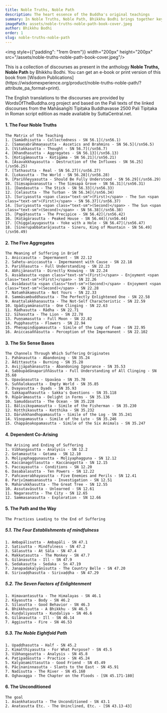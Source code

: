 ```yaml
---
title: Noble Truths, Noble Path
description: The heart essence of the Buddha's original teachings
summary: In Noble Truths, Noble Path, Bhikkhu Bodhi brings together key suttas from the Saṃyutta Nikāya that illuminate the essence of the Buddha's teaching - the Four Noble Truths and the Noble Eightfold Path. Through these discourses, readers see how suffering arises, why it persists, and how it can be ended, culminating in Nibbāna. Each chapter, introduced by Ven. Bodhi, follows the structure of the Four Noble Truths, offering a clear roadmap to understand and overcome the human predicament. The book emphasizes the universal relevance of the Buddha's radical insights and guides us toward liberation from the cycle of rebirth, making it an invaluable resource for anyone seeking a concise yet profound overview of Early Buddhism.
imagePath: assets/noble-truths-noble-path-book-cover.jpeg
author: Bhikkhu Bodhi
order: 1
slug: noble-truths-noble-path
---
```


<img style={{"padding": "1rem 0rem"}} width="200px" height="200px" src="/assets/noble-truths-noble-path-book-cover.jpeg"/>

<p>This is a collection of discourses as present in the anthology <b>Noble Truths, Noble Path</b> by Bhikkhu Bodhi. You can get an e-book or print version of this book from [Wisdom Publications](https://wisdomexperience.org/product/noble-truths-noble-path/?attribute_pa_format=print).</p>

The English translations to the discourses are provided by WordsOfTheBuddha.org project and based on the Pali texts of the linked discourses from the Mahāsaṅgīti Tipiṭaka Buddhavasse 2500 Pali Tipiṭaka in Roman script edition as made available by SuttaCentral.net.


#### 1. The Four Noble Truths
    The Matrix of the Teaching
    1. [Samādhisutta - Collectedness - SN 56.1](/sn56.1)
    2. [Samaṇabrāhmaṇasutta - Ascetics and Brahmins - SN 56.5](/sn56.5)
    3. [Vitakkasutta - Thought - SN 56.7](/sn56.7)
    4. [Khandhasutta - Aggregates - SN 56.13](/sn56.13)
    5. [Kotigāmasutta - Koṭigāma - SN 56.21](/sn56.21)
    6. [Āsavakkhayasutta - Destruction of the Influxes - SN 56.25](/sn56.25)
    7. [Tathasutta - Real - SN 56.27](/sn56.27)
    8. [Lokasutta - The World - SN 56.28](/sn56.28)
    9. [Pariññeyyasutta - Should Be Fully Understood - SN 56.29](/sn56.29)
    10. [Siṃsapāvanasutta - The Siṃsapā Grove - SN 56.31](/sn56.31)
    11. [Daṇḍasutta - The Stick - SN 56.33](/sn56.33)
    12. [Celasutta - The Turban - SN 56.34](/sn56.34)
    13. [Suriyasutta <span class="text-sm">(First)</span> - The Sun <span class="text-sm">(First)</span> - SN 56.37](/sn56.37)
    14. [Suriyasutta <span class="text-sm">(Second)</span> - The Sun <span class="text-sm">(Second)</span> - SN 56.38](/sn56.38)
    15. [Papātasutta - The Precipice - SN 56.42](/sn56.42)
    16. [Kūṭāgārasutta - Peaked House - SN 56.44](/sn56.44)
    17. [Chiggaḷayugasutta - Yoke with a Hole - SN 56.47](/sn56.47)
    18. [Sinerupabbatarājasutta - Sineru, King of Mountain - SN 56.49](/sn56.49)

#### 2. The Five Aggregates
    The Meaning of Suffering in Brief
    1. Aniccasutta - Impermanent - SN 22.12
    2. Sahetu-aniccasutta - Impermanent with Cause - SN 22.18
    3. Pariññasutta - Full Understanding - SN 22.23
    4. Abhijānasutta - Directly Knowing - SN 22.24
    5. Assādasutta <span class="text-sm">(First)</span> - Enjoyment <span class="text-sm">(First)</span> - SN 22.26
    6. Assādasutta <span class="text-sm">(Second)</span> - Enjoyment <span class="text-sm">(Second)</span> - SN 22.28
    7. Natumhākaṃsutta - Not Yours - SN 22.33
    8. Sammāsambuddhasutta - The Perfectly Enlightened One - SN 22.58
    9. Anattalakkhaṇasutta - The Not-Self Characteristic - SN 22.59
    10. Upādiyamānasutta - One Clinging - SN 22.63
    11. Rādhasutta - Rādha - SN 22.71
    12. Sīhasutta - The Lion - SN 22.78
    13. Puṇṇamasutta - Full Moon - SN 22.82
    14. Pupphasutta - Flowers - SN 22.94
    15. Pheṇapiṇḍūpamasutta - Simile of the Lump of Foam - SN 22.95
    16. Aniccasaññāsutta - Perception of the Impermanent - SN 22.102

#### 3. The Six Sense Bases
    The Channels Through Which Suffering Originates
    1. Pahānasutta - Abandoning - SN 35.24
    2. Ādittasutta - Burning - SN 35.28
    3. Avijjāpahānasutta - Abandoning Ignorance - SN 35.53
    4. Sabbupādānapariññāsutta - Full Understanding of All Clinging - SN 35.60
    5. Upavāṇasutta - Upavāṇa - SN 35.70
    6. Suññalokasutta - Empty World - SN 35.85
    7. Dvayasutta - Dyads - SN 35.93
    8. Sakkapañhasutta - Sakka's Questions - SN 35.118
    9. Rūpārāmasutta - Delight in Forms - SN 35.136
    10. Samuddasutta - The Ocean - SN 35.228
    11. Bālisikopamasutta - Simile of the Fisherman - SN 35.230
    12. Koṭṭhikasutta - Koṭṭhika - SN 35.232
    13. Dārukkhandhopamasutta - Simile of the Log - SN 35.241
    14. Vīṇopamasutta - Simile of the Lute - SN 35.246
    15. Chappāṇakopamasutta - Simile of the Six Animals - SN 35.247

#### 4. Dependent Co-Arising
    The Arising and Ending of Suffering
    1. Vibhaṇgasutta - Analysis - SN 12.2
    2. Gotamasutta - Gotama - SN 12.10
    3. Moḷiyaphaggunasutta - Moḷiyaphagguna - SN 12.12
    4. Kaccānagottasutta - Kaccānagotta - SN 12.15
    5. Paccayasutta - Conditions - SN 12.20
    6. Dasabalasutta - Ten Powers - SN 12.22
    7. Pañcaverabhayasutta - Five Enemies and Perils - SN 12.41
    8. Parivīmaṃsanasutta - Investigation - SN 12.51
    9. Mahārukkhasutta - The Great Tree - SN 12.55
    10. Assutavāsutta - Unlearned - SN 12.61
    11. Nagarasutta - The City - SN 12.65
    12. Sammasanasutta - Exploration - SN 12.66

#### 5. The Path and the Way
    
    The Practices Leading to the End of Suffering

##### 5.1. The Four Establishments of mindfulness
    1. Ambapālisutta - Ambapāli - SN 47.1
    2. Satisutta - Mindfulness - SN 47.2
    3. Sālasutta - At Sāla - SN 47.4
    4. Makkaṭasutta - The Monkey - SN 47.7
    5. Gilānasutta - Ill - SN 47.9
    6. Sedakasutta - Sedaka - Sn 47.19
    7. Janapadakalyāṇīsutta - The Country Belle - SN 47.20
    8. Sirivaḍḍhasutta - Sirivaḍḍha - SN 47.29

##### 5.2. The Seven Factors of Enlightenment
    1. Himavantasutta - The Himalayas - SN 46.1
    2. Kāyasutta - Body - SN 46.2
    3. Sīlasutta - Good Behavior - SN 46.3
    4. Bhikkhusutta - A Bhikkhu - SN 46.5
    5. Kuṇḍaliyasutta - Kuṇḍaliya - SN 46.6
    6. Gilānasutta - Ill - SN 46.14
    7. Aggisutta - Fire - SN 46.53

##### 5.3. The Noble Eightfold Path
    1. Upaḍḍhasutta - Half - SN 45.2
    2. Kimatthiyasutta - For What Purpose? - SN 45.5
    3. Vibhaṇgasutta - Analysis - SN 45.8
    4. Paṭipadāsutta - Practice - SN 45.24
    5. Kalyāṇamittasutta - Good Friend - SN 45.49
    6. Pācīnaninnasutta - Slants to the East - SN 45.91
    7. Nadīsutta - The River - SN 45.160
    8. Oghavagga - The Chapter on the Floods - [SN 45.171-180]

#### 6. The Unconditioned
    The goal
    1. Asaṇkhatasutta - The Unconditioned - SN 43.1
    2. Anatasutta Etc. - The Uninclined, Etc. - [SN 43.13-43]
